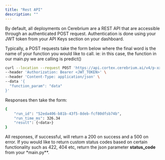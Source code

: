 ```yaml
---
title: "Rest API"
description: ""
---
```


By default, all deployments on Cerebrium are a REST API that are accessible through an authenticated POST request. Authentication is done using your JWT token from
your API Keys section on your dashboard.

Typically, a POST requests take the form below where the final word is the name of your function you would like to call. ie: in this case, the function in our main.py we are calling is predict()

```bash
curl --location --request POST 'https://api.cortex.cerebrium.ai/v4/p-xxxxx/{app-name}/{function}' \
--header 'Authorization: Bearer <JWT_TOKEN>' \
--header 'Content-Type: application/json' \
--data '{
  "function_param": "data"
}'
```

Responses then take the form:

```bash
{
    "run_id": "52eda406-b81b-43f5-8deb-fcf80dfsb74b",
    "run_time_ms": 326.34
    "result": {<data>}
}
```

All responses, if successful, will return a 200 on success and a 500 on error. If you would like to return custom status codes based on certain functionality
such as 422, 404 etc, return the json parameter **status_code** from your \*main.py\*\*.
